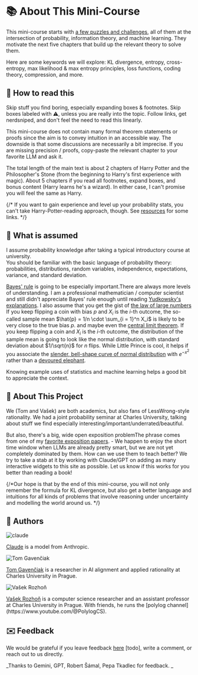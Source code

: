 # 📚 About This Mini-Course <a id="what-this-course-covers"></a>

This mini-course starts with [a few puzzles and challenges](00-introduction), all of them at the intersection of probability, information theory, and machine learning. They motivate the next five chapters that build up the relevant theory to solve them. 

Here are some keywords we will explore: KL divergence, entropy, cross-entropy, max likelihood & max entropy principles, loss functions, coding theory, compression, and more. 

## 📖 How to read this

Skip stuff you find boring, especially expanding boxes & footnotes. Skip boxes labeled with ⚠️, unless you are really into the topic. Follow links, get nerdsniped, and don't feel the need to read this linearly. 

This mini-course does not contain many formal theorem statements or proofs since the aim is to convey intuition in an accessible way. The downside is that some discussions are necessarily a bit imprecise. If you are missing precision / proofs, copy-paste the relevant chapter to your favorite LLM and ask it. 

The total length of the main text is about 2 chapters of Harry Potter and the Philosopher's Stone (from the beginning to Harry's first experience with magic). About 5 chapters if you read all footnotes, expand boxes, and bonus content (Harry learns he's a wizard). In either case, I can't promise you will feel the same as Harry.  

{/*
If you want to gain experience and level up your probability stats, you can't take Harry-Potter-reading approach, though. 
See [resources](resources) for some links. 
*/}

## 🧠 What is assumed <a id="what-we-assume"></a>

I assume probability knowledge after taking a typical introductory course at university.  
You should be familiar with the basic language of probability theory: probabilities, distributions, random variables, independence, expectations, variance, and standard deviation. 

[Bayes' rule](https://www.lesswrong.com/w/bayes-rule) is going to be especially important.<Footnote>There are always more levels of understanding. I am a professional mathematician / computer scientist and still didn't appreciate Bayes' rule enough until reading [Yudkowsky's](https://www.lesswrong.com/w/bayes-rule) [explanations](https://www.lesswrong.com/w/test-2). </Footnote>
I also assume that you get the gist of [the law of large numbers](https://en.wikipedia.org/wiki/Law_of_large_numbers) <Footnote>If you keep flipping a coin with bias $p$ and $X_i$ is the $i$-th outcome, the so-called sample mean $\hat{p} = 1/n \cdot \sum_{i = 1}^n X_i$ is likely to be very close to the true bias $p$. </Footnote> and maybe even the [central limit theorem](https://en.wikipedia.org/wiki/Central_limit_theorem). <Footnote>If you keep flipping a coin and $X_i$ is the $i$-th outcome, the distribution of the sample mean is going to look like the normal distribution, with standard deviation about $1/\sqrt{n}$ for $n$ flips. </Footnote> While Little Prince is cool, it helps if you associate the [slender, bell-shape curve of normal distribution](https://en.wikipedia.org/wiki/Bell-shaped_function#/media/File:Normal_Distribution_PDF.svg) with $e^{-x^2}$ rather than a [devoured elephant](https://www.amazon.com/KIUB-Postcard-Little-elephant-10x15cm/dp/B0CKSVVWDL). 

Knowing example uses of statistics and machine learning helps a good bit to appreciate the context.


## 🎯 About This Project

We (Tom and Vašek) are both academics, but also fans of LessWrong-style rationality. We had a joint probability seminar at Charles University, talking about stuff we find especially interesting/important/underrated/beautiful. 

But also, there's a big, wide open exposition problem<Footnote>The phrase comes from one of my [favorite exposition papers](https://timothychow.net/forcing.pdf). </Footnote> - We happen to enjoy the short time window when LLMs are already pretty smart, but we are not yet completely dominated by them. How can we use them to teach better? We try to take a stab at it by working with Claude/GPT on adding as many interactive widgets to this site as possible. Let us know if this works for you better than reading a book!


{/*Our hope is that by the end of this mini-course, you will not only remember the formula for  KL divergence, but also get a better language and intuitions for all kinds of problems that involve reasoning under uncertainty and modelling the world around us. */}

## 👥 Authors

<div style={{display: 'flex', gap: '3rem', justifyContent: 'center', alignItems: 'flex-start', flexWrap: 'wrap', marginTop: '2rem'}}>
  <div style={{textAlign: 'center', maxWidth: '250px'}}>
    <img src="fig/claude.png" alt="claude" style={{width: '200px', height: '200px', objectFit: 'cover', borderRadius: '8px', marginBottom: '1rem'}} />
    <p><a href="https://claude.ai/">Claude</a> is a model from Anthropic.</p>
  </div>

  <div style={{textAlign: 'center', maxWidth: '250px'}}>
    <img src="fig/gavento.jpg" alt="Tom Gavenčiak" style={{width: '200px', height: '200px', objectFit: 'cover', borderRadius: '8px', marginBottom: '1rem'}} />
    <p><a href="https://gavento.cz/">Tom Gavenčiak</a> is a researcher in AI alignment and applied rationality at Charles University in Prague.</p>
  </div>

  <div style={{textAlign: 'center', maxWidth: '250px'}}>
    <img src="fig/vasek.jpg" alt="Vašek Rozhoň" style={{width: '200px', height: '200px', objectFit: 'cover', borderRadius: '8px', marginBottom: '1rem'}} />
    <p><a href="https://vaclavrozhon.github.io/">Vašek Rozhoň</a> is a computer science researcher and an assistant professor at Charles University in Prague. With friends, he runs the [polylog channel](https://www.youtube.com/@PolylogCS). </p>
  </div>
</div>

## ✉️ Feedback

We would be grateful if you leave feedback [here](https://forms.gle/YourFormID) [todo], write a comment, or reach out to us directly. 


_Thanks to Gemini, GPT, Robert Šámal, Pepa Tkadlec for feedback. _

